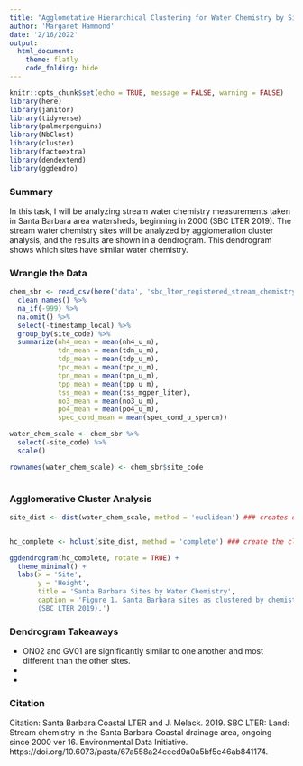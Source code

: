 ```yaml
---
title: "Agglometative Hierarchical Clustering for Water Chemistry by Site"
author: 'Margaret Hammond'
date: '2/16/2022'
output: 
  html_document:
    theme: flatly
    code_folding: hide
---
```


```r
knitr::opts_chunk$set(echo = TRUE, message = FALSE, warning = FALSE)
library(here)
library(janitor)
library(tidyverse)
library(palmerpenguins)
library(NbClust)
library(cluster)
library(factoextra)
library(dendextend)
library(ggdendro)
```

### Summary
In this task, I will be analyzing stream water chemistry measurements taken in Santa Barbara area watersheds, beginning in 2000 (SBC LTER 2019). The stream water chemistry sites will be analyzed by agglomeration cluster analysis, and the results are shown in a dendrogram. This dendrogram shows which sites have similar water chemistry. 

### Wrangle the Data

```r
chem_sbr <- read_csv(here('data', 'sbc_lter_registered_stream_chemistry.csv')) %>% 
  clean_names() %>% 
  na_if(-999) %>% 
  na.omit() %>% 
  select(-timestamp_local) %>% 
  group_by(site_code) %>% 
  summarize(nh4_mean = mean(nh4_u_m),
            tdn_mean = mean(tdn_u_m),
            tdp_mean = mean(tdp_u_m),
            tpc_mean = mean(tpc_u_m),
            tpn_mean = mean(tpn_u_m),
            tpp_mean = mean(tpp_u_m),
            tss_mean = mean(tss_mgper_liter),
            no3_mean = mean(no3_u_m),
            po4_mean = mean(po4_u_m),
            spec_cond_mean = mean(spec_cond_u_spercm))

water_chem_scale <- chem_sbr %>% 
  select(-site_code) %>% 
  scale()

rownames(water_chem_scale) <- chem_sbr$site_code
  
```
### Agglomerative Cluster Analysis

```r
site_dist <- dist(water_chem_scale, method = 'euclidean') ### creates distance matrix


hc_complete <- hclust(site_dist, method = 'complete') ### create the clustering

ggdendrogram(hc_complete, rotate = TRUE) +
  theme_minimal() +
  labs(x = 'Site',
       y = 'Height',
       title = 'Santa Barbara Sites by Water Chemistry',
       caption = 'Figure 1. Santa Barbara sites as clustered by chemistry levels of water 
       (SBC LTER 2019).')

```

### Dendrogram Takeaways
  - ON02 and GV01 are significantly similar to one another and most different than the other sites. 
  - 
  - 

### Citation
Citation: Santa Barbara Coastal LTER and J. Melack. 2019. SBC LTER: Land: Stream chemistry in the Santa Barbara Coastal drainage area, ongoing since 2000 ver 16. Environmental Data Initiative. https://doi.org/10.6073/pasta/67a558a24ceed9a0a5bf5e46ab841174. 
